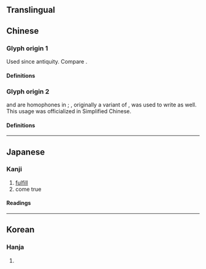 {{also|葉}}
{{character info/new}}
==Translingual==

==Chinese==

===Glyph origin 1===
{{Han etym}}
Used since antiquity. Compare {{m|zh|旪}}.

{{etystub|zh}} <!--but why 口 + 十? (it seems like 教育部異體字字典 has the answer)--> <!--Also, what is there to compare with etymologically at the Chinese section of the entry for 旪? They are both variant forms of 協, so perhaps the comparison should be at the end of Definitions instead. (December 2017) -->

====Definitions====
{{zh-see|協|v}}

===Glyph origin 2===
{{l|zh|協}} and {{l|zh|葉}} are homophones in {{etyl|wuu|-}}; {{l|zh|叶}}, originally a variant of {{l|zh|協}}, was used to write {{l|zh|葉}} as well. This usage was officialized in Simplified Chinese.

====Definitions====
{{zh-see|葉|sv}}

----

==Japanese==

===Kanji===
{{ja-kanji|grade=|rs=口02}}

# [[fulfill]]
# come true

====Readings====
{{ja-readings
|goon=ぎょう
|kanon=きょう
|kun=かな-う<かな-ふ
}}

----

==Korean==

===Hanja===
{{ko-hanja|hangeul=협|mr=hyŏp}}

# {{defn|lang=ko|sort=口02}}